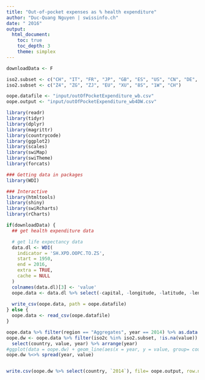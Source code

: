 ```yaml
---
title: "Out-of-pocket expenses as % health expenditure"
author: "Duc-Quang Nguyen | swissinfo.ch"
date: " 2016"
output: 
  html_document:
    toc: true
    toc_depth: 3
    theme: simplex
---
```


```r
downloadData <- F

iso2.subset <- c("CH", "IT", "FR", "JP", "GB", "ES", "US", "CN", "DE", "TR", "PT", "BR", "RU")
iso2.subset <- c("Z4", "ZG", "ZJ", "EU", "XU", "8S", "1W", "CH")

oope.datafile <- "input/outOfPocketExpenditure_wb.csv"
oope.output <- "input/outOfPocketExpenditure_wb4DW.csv"

library(readr)
library(tidyr)
library(dplyr)
library(magrittr)
library(countrycode)
library(ggplot2)
library(scales)
library(swiMap)
library(swiTheme)
library(forcats)

### Getting data in packages
library(WDI)

### Interactive 
library(htmltools)
library(shiny)
library(swiRcharts)
library(rCharts)
```

```r
if(downloadData) {
  ## get health expenditure data

  # get life expectancy data
  data.dl <- WDI(
    indicator = 'SH.XPD.OOPC.TO.ZS',
    start = 1950,  
    end = 2016, 
    extra = TRUE, 
    cache = NULL
  )
  colnames(data.dl)[3] <- 'value'
  oope.data <- data.dl %>% select(-capital, -longitude, -latitude, -lending)
  
  write_csv(oope.data, path = oope.datafile)  
} else {
  oope.data <- read_csv(oope.datafile)
}
```


```r
oope.data %>% filter(region == "Aggregates", year == 2014) %>% as.data.frame()
oope.dw <- oope.data %>% filter(iso2c %in% iso2.subset, !is.na(value)) %>% 
  select(country, value, year) %>% arrange(year)
#ggplot(data = oope.dw) + geom_line(aes(x = year, y = value, group= country, colour = country))
oope.dw %<>% spread(year, value)


write.csv(oope.dw %>% select(country, `2014`), file= oope.output, row.names = F)
```